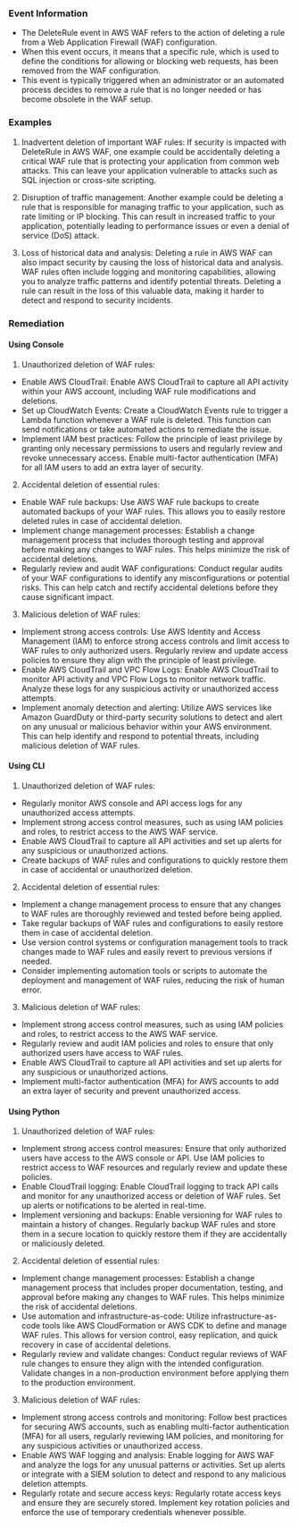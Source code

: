 
### Event Information

- The DeleteRule event in AWS WAF refers to the action of deleting a rule from a Web Application Firewall (WAF) configuration.
- When this event occurs, it means that a specific rule, which is used to define the conditions for allowing or blocking web requests, has been removed from the WAF configuration.
- This event is typically triggered when an administrator or an automated process decides to remove a rule that is no longer needed or has become obsolete in the WAF setup.


### Examples

1. Inadvertent deletion of important WAF rules: If security is impacted with DeleteRule in AWS WAF, one example could be accidentally deleting a critical WAF rule that is protecting your application from common web attacks. This can leave your application vulnerable to attacks such as SQL injection or cross-site scripting.

2. Disruption of traffic management: Another example could be deleting a rule that is responsible for managing traffic to your application, such as rate limiting or IP blocking. This can result in increased traffic to your application, potentially leading to performance issues or even a denial of service (DoS) attack.

3. Loss of historical data and analysis: Deleting a rule in AWS WAF can also impact security by causing the loss of historical data and analysis. WAF rules often include logging and monitoring capabilities, allowing you to analyze traffic patterns and identify potential threats. Deleting a rule can result in the loss of this valuable data, making it harder to detect and respond to security incidents.

### Remediation

#### Using Console

1. Unauthorized deletion of WAF rules:
- Enable AWS CloudTrail: Enable AWS CloudTrail to capture all API activity within your AWS account, including WAF rule modifications and deletions.
- Set up CloudWatch Events: Create a CloudWatch Events rule to trigger a Lambda function whenever a WAF rule is deleted. This function can send notifications or take automated actions to remediate the issue.
- Implement IAM best practices: Follow the principle of least privilege by granting only necessary permissions to users and regularly review and revoke unnecessary access. Enable multi-factor authentication (MFA) for all IAM users to add an extra layer of security.

2. Accidental deletion of essential rules:
- Enable WAF rule backups: Use AWS WAF rule backups to create automated backups of your WAF rules. This allows you to easily restore deleted rules in case of accidental deletion.
- Implement change management processes: Establish a change management process that includes thorough testing and approval before making any changes to WAF rules. This helps minimize the risk of accidental deletions.
- Regularly review and audit WAF configurations: Conduct regular audits of your WAF configurations to identify any misconfigurations or potential risks. This can help catch and rectify accidental deletions before they cause significant impact.

3. Malicious deletion of WAF rules:
- Implement strong access controls: Use AWS Identity and Access Management (IAM) to enforce strong access controls and limit access to WAF rules to only authorized users. Regularly review and update access policies to ensure they align with the principle of least privilege.
- Enable AWS CloudTrail and VPC Flow Logs: Enable AWS CloudTrail to monitor API activity and VPC Flow Logs to monitor network traffic. Analyze these logs for any suspicious activity or unauthorized access attempts.
- Implement anomaly detection and alerting: Utilize AWS services like Amazon GuardDuty or third-party security solutions to detect and alert on any unusual or malicious behavior within your AWS environment. This can help identify and respond to potential threats, including malicious deletion of WAF rules.

#### Using CLI

1. Unauthorized deletion of WAF rules:
- Regularly monitor AWS console and API access logs for any unauthorized access attempts.
- Implement strong access control measures, such as using IAM policies and roles, to restrict access to the AWS WAF service.
- Enable AWS CloudTrail to capture all API activities and set up alerts for any suspicious or unauthorized actions.
- Create backups of WAF rules and configurations to quickly restore them in case of accidental or unauthorized deletion.

2. Accidental deletion of essential rules:
- Implement a change management process to ensure that any changes to WAF rules are thoroughly reviewed and tested before being applied.
- Take regular backups of WAF rules and configurations to easily restore them in case of accidental deletion.
- Use version control systems or configuration management tools to track changes made to WAF rules and easily revert to previous versions if needed.
- Consider implementing automation tools or scripts to automate the deployment and management of WAF rules, reducing the risk of human error.

3. Malicious deletion of WAF rules:
- Implement strong access control measures, such as using IAM policies and roles, to restrict access to the AWS WAF service.
- Regularly review and audit IAM policies and roles to ensure that only authorized users have access to WAF rules.
- Enable AWS CloudTrail to capture all API activities and set up alerts for any suspicious or unauthorized actions.
- Implement multi-factor authentication (MFA) for AWS accounts to add an extra layer of security and prevent unauthorized access.

#### Using Python

1. Unauthorized deletion of WAF rules:
- Implement strong access control measures: Ensure that only authorized users have access to the AWS console or API. Use IAM policies to restrict access to WAF resources and regularly review and update these policies.
- Enable CloudTrail logging: Enable CloudTrail logging to track API calls and monitor for any unauthorized access or deletion of WAF rules. Set up alerts or notifications to be alerted in real-time.
- Implement versioning and backups: Enable versioning for WAF rules to maintain a history of changes. Regularly backup WAF rules and store them in a secure location to quickly restore them if they are accidentally or maliciously deleted.

2. Accidental deletion of essential rules:
- Implement change management processes: Establish a change management process that includes proper documentation, testing, and approval before making any changes to WAF rules. This helps minimize the risk of accidental deletions.
- Use automation and infrastructure-as-code: Utilize infrastructure-as-code tools like AWS CloudFormation or AWS CDK to define and manage WAF rules. This allows for version control, easy replication, and quick recovery in case of accidental deletions.
- Regularly review and validate changes: Conduct regular reviews of WAF rule changes to ensure they align with the intended configuration. Validate changes in a non-production environment before applying them to the production environment.

3. Malicious deletion of WAF rules:
- Implement strong access controls and monitoring: Follow best practices for securing AWS accounts, such as enabling multi-factor authentication (MFA) for all users, regularly reviewing IAM policies, and monitoring for any suspicious activities or unauthorized access.
- Enable AWS WAF logging and analysis: Enable logging for AWS WAF and analyze the logs for any unusual patterns or activities. Set up alerts or integrate with a SIEM solution to detect and respond to any malicious deletion attempts.
- Regularly rotate and secure access keys: Regularly rotate access keys and ensure they are securely stored. Implement key rotation policies and enforce the use of temporary credentials whenever possible.

